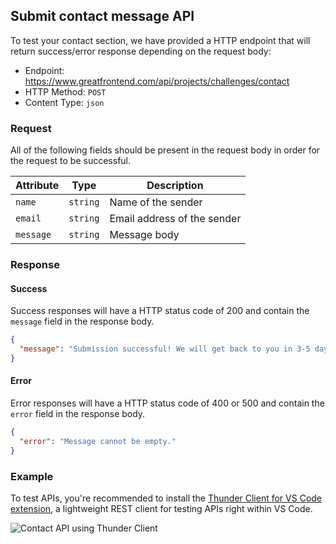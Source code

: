 ## Submit contact message API

To test your contact section, we have provided a HTTP endpoint that will return success/error response depending on the request body:

- Endpoint: https://www.greatfrontend.com/api/projects/challenges/contact
- HTTP Method: `POST`
- Content Type: `json`

### Request

All of the following fields should be present in the request body in order for the request to be successful.

| Attribute | Type     | Description                 |
| --------- | -------- | --------------------------- |
| `name`    | `string` | Name of the sender          |
| `email`   | `string` | Email address of the sender |
| `message` | `string` | Message body                |

### Response

#### Success

Success responses will have a HTTP status code of 200 and contain the `message` field in the response body.

```json
{
  "message": "Submission successful! We will get back to you in 3-5 days via email."
}
```

#### Error

Error responses will have a HTTP status code of 400 or 500 and contain the `error` field in the response body.

```json
{
  "error": "Message cannot be empty."
}
```

### Example

To test APIs, you're recommended to install the [Thunder Client for VS Code extension](https://www.thunderclient.com/), a lightweight REST client for testing APIs right within VS Code.

![Contact API using Thunder Client](/img/projects/api/contact.png)

